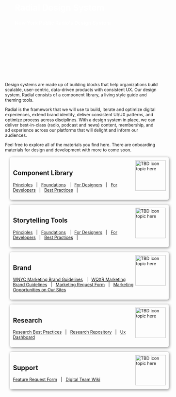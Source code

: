 

<Meta title="Welcome/Introduction to Radial" />


<div style="color: #FFFFFF; height: 360px; width:100%; padding:32px; margin-bottom: 32px; background-image: url('./images/RadialHeroImg.jpg');">

&nbsp;

&nbsp;

&nbsp;

&nbsp;

# Radial Design System
### New York Public Radio's Design System

</div>


Design systems are made up of building blocks that help organizations build scalable, user-centric, data-driven products with consistent UX. Our design system, Radial consists of a component library, a living style guide and theming tools.

Radial is the framework that we will use to build, iterate and optimize digital experiences, extend brand identity, deliver consistent UI/UX patterns, and optimize process across disciplines. With a design system in place, we can deliver best-in-class (radio, podcast and news) content, membership, and ad experience across our platforms that will delight and inform our audiences.

Feel free to explore all of the materials you find here. There are onboarding materials for design and development with more to come soon.





<div style="width: 100%; border-radius:5px; padding:10px; margin:16px; box-shadow: 2px 2px 10px grey;">

<img align="right" width="100" src="https://static.thenounproject.com/png/1740204-200.png" alt="TBD icon topic here">

## Component Library

[Principles](http://www.google.com) &nbsp; | &nbsp; [Foundations](http://www.google.com) &nbsp; | &nbsp; [For Designers](http://www.google.com) &nbsp; | &nbsp; [For Developers](http://www.google.com) &nbsp; | &nbsp; [Best Practices](http://www.google.com) &nbsp; | &nbsp; 

</div>



<div style="width: 100%; border-radius:5px; padding:10px; margin:16px; box-shadow: 2px 2px 10px grey;">

<img align="right" width="100" src="https://static.thenounproject.com/png/1740204-200.png" alt="TBD icon topic here">

## Storytelling Tools

[Principles](http://www.google.com) &nbsp; | &nbsp; [Foundations](http://www.google.com) &nbsp; | &nbsp; [For Designers](http://www.google.com) &nbsp; | &nbsp; [For Developers](http://www.google.com) &nbsp; | &nbsp; [Best Practices](http://www.google.com) &nbsp; | &nbsp; 

</div>





<div style="width: 100%; border-radius:5px; padding:10px; margin:16px; box-shadow: 2px 2px 10px grey;">

<img align="right" width="100" src="https://static.thenounproject.com/png/1740204-200.png" alt="TBD icon topic here">

## Brand

[WNYC Marketing Brand Guidelines](http://www.google.com) &nbsp; | &nbsp; [WQXR Marketing Brand Guidelines](http://www.google.com) &nbsp; | &nbsp; [Marketing Request Form](http://www.google.com) &nbsp; | &nbsp; [Marketing Opportunities on Our Sites](http://www.google.com)

</div>





<div style="width: 100%; border-radius:5px; padding:10px; margin:16px; box-shadow: 2px 2px 10px grey;">

<img align="right" width="100" src="https://static.thenounproject.com/png/1740204-200.png" alt="TBD icon topic here">

## Research

[Research Best Practices](http://www.google.com) &nbsp; | &nbsp; [Research Repository](http://www.google.com) &nbsp; | &nbsp; [Ux Dashboard](http://www.google.com)

</div>





<div style="width: 100%; border-radius:5px; padding:10px; margin:16px; box-shadow: 2px 2px 10px grey;">

<img align="right" width="100" src="https://static.thenounproject.com/png/1740204-200.png" alt="TBD icon topic here">

## Support

[Feature Request Form](http://www.google.com) &nbsp; | &nbsp; [Digital Team Wiki](http://www.google.com) 

</div>
